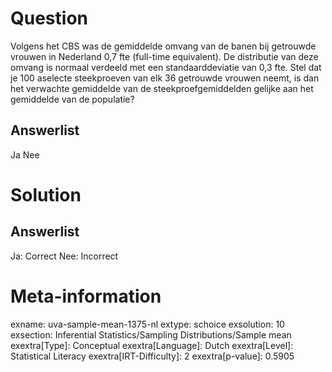 Question
========

Volgens het CBS was de gemiddelde omvang van de banen bij getrouwde
vrouwen in Nederland 0,7 fte (full-time equivalent). De distributie van
deze omvang is normaal verdeeld met een standaarddeviatie van 0,3 fte.
Stel dat je 100 aselecte steekproeven van elk 36 getrouwde vrouwen
neemt, is dan het verwachte gemiddelde van de steekproefgemiddelden
gelijke aan het gemiddelde van de populatie?

Answerlist
----------

Ja
Nee

Solution
========

Answerlist
----------

Ja: Correct
Nee: Incorrect

Meta-information
================
exname: uva-sample-mean-1375-nl
extype: schoice
exsolution: 10
exsection: Inferential Statistics/Sampling Distributions/Sample mean
exextra[Type]: Conceptual
exextra[Language]: Dutch
exextra[Level]: Statistical Literacy
exextra[IRT-Difficulty]: 2
exextra[p-value]: 0.5905
